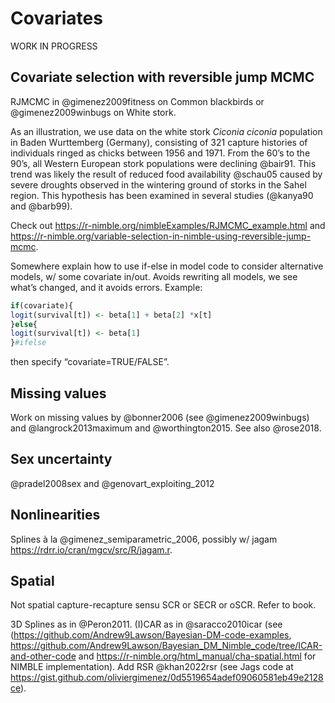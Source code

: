 # Covariates {#covariateschapter}

WORK IN PROGRESS

## Covariate selection with reversible jump MCMC

RJMCMC in @gimenez2009fitness on Common blackbirds or @gimenez2009winbugs on White stork.

As an illustration, we use data on the white stork *Ciconia ciconia* population in Baden Wurttemberg (Germany), consisting of 321 capture histories of individuals ringed as chicks between 1956 and 1971. From the 60's to the 90's, all Western European stork populations were declining @bair91. This trend was likely the result of reduced food availability @schau05 caused by severe droughts observed in the wintering ground of storks in the Sahel region. This hypothesis has been examined in several studies (@kanya90 and @barb99). 

Check out <https://r-nimble.org/nimbleExamples/RJMCMC_example.html> and <https://r-nimble.org/variable-selection-in-nimble-using-reversible-jump-mcmc>.

Somewhere explain how to use if-else in model code to consider alternative models, w/ some covariate in/out. Avoids rewriting all models, we see what's changed, and it avoids errors. Example:

```r
if(covariate){
logit(survival[t]) <- beta[1] + beta[2] *x[t]
}else{
logit(survival[t]) <- beta[1]
}#ifelse
```

then specify "covariate=TRUE/FALSE".

## Missing values {#naincov}

Work on missing values by @bonner2006 (see @gimenez2009winbugs) and @langrock2013maximum and @worthington2015. See also @rose2018.

## Sex uncertainty

@pradel2008sex and @genovart_exploiting_2012

## Nonlinearities

Splines à la @gimenez_semiparametric_2006, possibly w/ jagam <https://rdrr.io/cran/mgcv/src/R/jagam.r>. 

## Spatial

Not spatial capture-recapture sensu SCR or SECR or oSCR. Refer to book.

3D Splines as in @Peron2011. (I)CAR as in @saracco2010icar (see  (<https://github.com/Andrew9Lawson/Bayesian-DM-code-examples>, <https://github.com/Andrew9Lawson/Bayesian_DM_Nimble_code/tree/ICAR-and-other-code> and <https://r-nimble.org/html_manual/cha-spatial.html> for NIMBLE implementation). Add RSR @khan2022rsr (see Jags code at <https://gist.github.com/oliviergimenez/0d5519654adef09060581eb49e2128ce>). 
